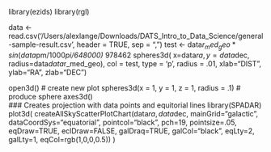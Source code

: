 library(ezids)
library(rgl)

data <- read.csv('/Users/alexlange/Downloads/DATS_Intro_to_Data_Science/general-sample-result.csv', header = TRUE, sep = ",")
test <- data$r_med_geo * sin(data$pm/1000*pi/648000) * 978462
spheres3d( 
  x=data$ra, y=data$dec, radius=data$data$r_med_geo), 
  col = test, 
  type = 'p', 
  radius = .01,
  xlab="DIST", ylab="RA", zlab="DEC")

open3d()                                   # create new plot
spheres3d(x = 1, y = 1, z = 1, radius = .1) # produce sphere
axes3d()   
### Creates projection with data points and equitorial lines
library(SPADAR)
plot3d(
createAllSkyScatterPlotChart(data$ra, data$dec, mainGrid="galactic",
                             dataCoordSys="equatorial", pointcol="black", pch=19, 
                             pointsize=.05,
                             eqDraw=TRUE, eclDraw=FALSE, galDraq=TRUE, galCol="black", eqLty=2, galLty=1, 
                             eqCol=rgb(1,0,0,0.5))
)

